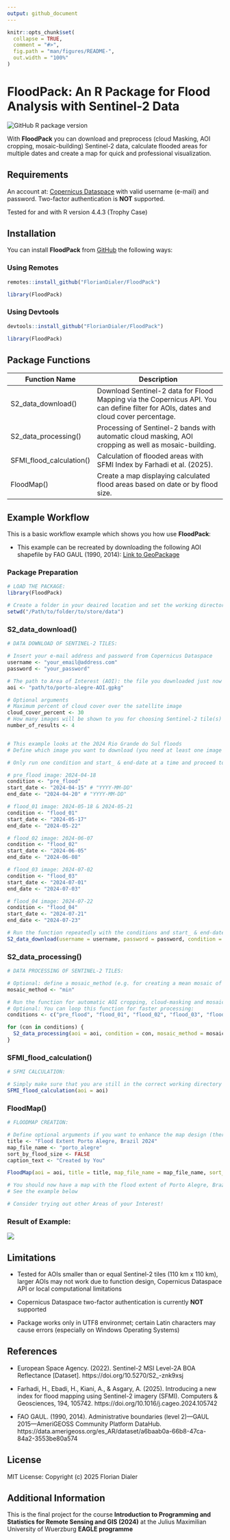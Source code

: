 ```yaml
---
output: github_document
---
```


<!-- README.md is generated from README.Rmd. Please edit that file -->

```r
knitr::opts_chunk$set(
  collapse = TRUE,
  comment = "#>",
  fig.path = "man/figures/README-",
  out.width = "100%"
)
```

# FloodPack: An R Package for Flood Analysis with Sentinel-2 Data

<img src="https://img.shields.io/github/r-package/v/FlorianDialer/FloodPack" alt="GitHub R package version"/>

With **FloodPack** you can download and preprocess (cloud Masking, AOI cropping, mosaic-building) Sentinel-2 data, calculate flooded areas for multiple dates and create a map for quick and professional visualization.

## Requirements

An account at: [Copernicus Dataspace](https://dataspace.copernicus.eu/) with valid username (e-mail) and password. Two-factor authentication is **NOT** supported.

Tested for and with R version 4.4.3 (Trophy Case)

## Installation

You can install **FloodPack** from [GitHub](https://github.com/) the following ways:

### Using Remotes

``` r
remotes::install_github("FlorianDialer/FloodPack")

library(FloodPack)
```

### Using Devtools

``` r
devtools::install_github("FlorianDialer/FloodPack")

library(FloodPack)
```

## Package Functions

| **Function Name** | **Description** |
|----------------------|--------------------------------------------------|
| S2_data_download() | Download Sentinel-2 data for Flood Mapping via the Copernicus API. You can define filter for AOIs, dates and cloud cover percentage. |
| S2_data_processing() | Processing of Sentinel-2 bands with automatic cloud masking, AOI cropping as well as mosaic-building. |
| SFMI_flood_calculation() | Calculation of flooded areas with SFMI Index by Farhadi et al. (2025). |
| FloodMap() | Create a map displaying calculated flood areas based on date or by flood size. |

## Example Workflow

This is a basic  workflow example which shows you how use **FloodPack**:

* This example can be recreated by downloading the following AOI shapefile by FAO GAUL (1990, 2014): [Link to GeoPackage](example_data/porto-alegre-AOI.zip)

### Package Preparation

```r
# LOAD THE PACKAGE:
library(FloodPack)

# Create a folder in your deaired location and set the working directory to it
setwd("/Path/to/folder/to/store/data")

```

### S2_data_download()

```r
# DATA DOWNLOAD OF SENTINEL-2 TILES:

# Insert your e-mail address and password from Copernicus Dataspace
username <- "your_email@address.com"
password <- "your_password"

# The path to Area of Interest (AOI): the file you downloaded just now
aoi <- "path/to/porto-alegre-AOI.gpkg"

# Optional arguments
# Maximum percent of cloud cover over the satellite image
cloud_cover_percent <- 30
# How many images will be shown to you for choosing Sentinel-2 tile(s)
number_of_results <- 4


# This example looks at the 2024 Rio Grande do Sul floods 
# Define which image you want to download (you need at least one image as a "pre_flood" and a "flood_xx" raster generally)

# Only run one condition and start_ & end-date at a time and proceed to run S2_data_download() repeatedly to download the correct tiles

# pre_flood image: 2024-04-18
condition <- "pre_flood"
start_date <- "2024-04-15" # "YYYY-MM-DD"
end_date <- "2024-04-20" # "YYYY-MM-DD"

# flood_01 image: 2024-05-18 & 2024-05-21
condition <- "flood_01"
start_date <- "2024-05-17"
end_date <- "2024-05-22"

# flood_02 image: 2024-06-07
condition <- "flood_02"
start_date <- "2024-06-05"
end_date <- "2024-06-08"

# flood_03 image: 2024-07-02
condition <- "flood_03"
start_date <- "2024-07-01"
end_date <- "2024-07-03"

# flood_04 image: 2024-07-22
condition <- "flood_04"
start_date <- "2024-07-21"
end_date <- "2024-07-23"

# Run the function repeatedly with the conditions and start_ & end-date to download the correctly dated tiles
S2_data_download(username = username, password = password, condition = condition, start_date = start_date, end_date = end_date, aoi = aoi, cloud_cover_percent = cloud_cover_percent, number_of_results = number_of_results)
```

### S2_data_processing()

```r
# DATA PROCESSING OF SENTINEL-2 TILES:

# Optional: define a mosaic_method (e.g. for creating a mean mosaic of a "pre_flood" raster), Default: minimum values get chosen for most effectively removing cloud artifacts, for more options check out the help page
mosaic_method <- "min"

# Run the function for automatic AOI cropping, cloud-masking and mosaic creation (if necessary)
# Optional: You can loop this function for faster processing:
conditions <- c("pre_flood", "flood_01", "flood_02", "flood_03", "flood_04")

for (con in conditions) {
  S2_data_processing(aoi = aoi, condition = con, mosaic_method = mosaic_method)
}

```

### SFMI_flood_calculation()

```r
# SFMI CALCULATION:

# Simply make sure that you are still in the correct working directory and you can run the next function for calculating flood areas; otherwise specify function argument "path_to_rasters"
SFMI_flood_calculation(aoi = aoi)

```

### FloodMap()

```r
# FLOODMAP CREATION:

# Define optional arguments if you want to enhance the map design (there are more than displayed here)
title <- "Flood Extent Porto Alegre, Brazil 2024"
map_file_name <- "porto_alegre"
sort_by_flood_size <- FALSE
caption_text <- "Created by You"

FloodMap(aoi = aoi, title = title, map_file_name = map_file_name, sort_by_flood_size = sort_by_flood_size, caption_text = caption_text)

# You should now have a map with the flood extent of Porto Alegre, Brazil 2024 in your working directory flood_map folder
# See the example below

# Consider trying out other Areas of your Interest!
```

### Result of Example:

![](example_data/porto_alegre.png)


## Limitations

* Tested for AOIs smaller than or equal Sentinel-2 tiles (110 km x 110 km), larger AOIs may not work due to function design, Copernicus Dataspace API or local computational limitations

* Copernicus Dataspace two-factor authentication is currently **NOT** supported

* Package works only in UTF8 environmet; certain Latin characters may cause errors (especially on Windows Operating Systems)


## References

* European Space Agency. (2022). Sentinel-2 MSI Level-2A BOA Reflectance [Dataset]. https://doi.org/10.5270/S2_-znk9xsj

* Farhadi, H., Ebadi, H., Kiani, A., & Asgary, A. (2025). Introducing a new index for flood mapping using Sentinel-2 imagery (SFMI). Computers & Geosciences, 194, 105742. https://doi.org/10.1016/j.cageo.2024.105742

* FAO GAUL. (1990, 2014). Administrative boundaries (level 2)—GAUL 2015—AmeriGEOSS Community Platform DataHub. https://data.amerigeoss.org/es_AR/dataset/a6baab0a-66b8-47ca-84a2-3553be80a574



## License

MIT License: Copyright (c) 2025 Florian Dialer

## Additional Information

This is the final project for the course **Introduction to Programming and Statistics for Remote Sensing and GIS (2024)** at the Julius Maximilian University of Wuerzburg **EAGLE programme**
